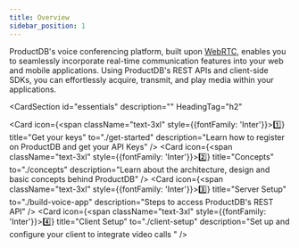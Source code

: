 ```yaml
---
title: Overview
sidebar_position: 1
---
```


ProductDB's voice conferencing platform, built upon [WebRTC](https://dyte.io/blog/webrtc/), enables you to seamlessly incorporate real-time communication features into your web and mobile applications. Using ProductDB's REST APIs and client-side SDKs, you can effortlessly acquire, transmit, and play media within your applications.


<CardSection
  id="essentials"
  description=""
  HeadingTag="h2"
>
  <Card
    icon={<span className="text-3xl" style={{fontFamily: 'Inter'}}>1️⃣</span>}
    title="Get your keys"
    to="./get-started"
    description="Learn how to register on ProductDB and get your API Keys"
  />
  <Card
    icon={<span className="text-3xl" style={{fontFamily: 'Inter'}}>2️⃣</span>}
    title="Concepts"
    to="./concepts"
    description="Learn about the architecture, design and basic concepts behind ProductDB"
  />
  <Card
    icon={<span className="text-3xl" style={{fontFamily: 'Inter'}}>3️⃣</span>}
    title="Server Setup"
    to="./build-voice-app"
    description="Steps to access ProductDB's REST API"
  />
  <Card
    icon={<span className="text-3xl" style={{fontFamily: 'Inter'}}>4️⃣</span>}
    title="Client Setup"
    to="./client-setup"
    description="Set up and configure your client to integrate video calls "
  />
</CardSection>


<head>
  <title>Overview Guide</title>
  <meta
    name="description"
    content="Get started with ProductDB's Voice Conference capabilities. Follow our guide for an introduction to voice conferencing and its features."
  />
</head>
